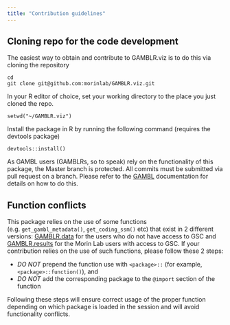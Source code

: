 ```yaml
---
title: "Contribution guidelines"
---
```


## Cloning repo for the code development

The easiest way to obtain and contribute to GAMBLR.viz is to do this via cloning
the repository

```
cd
git clone git@github.com:morinlab/GAMBLR.viz.git
```

In your R editor of choice, set your working directory to the place you just
cloned the repo.

```
setwd("~/GAMBLR.viz")
```

Install the package in R by running the following command (requires the devtools
package)

```
devtools::install()
```

As GAMBL users (GAMBLRs, so to speak) rely on the functionality of this package,
the Master branch is protected. All commits must be submitted via pull request
on a branch. Please refer to the
[GAMBL](https://github.com/morinlab/gambl#contribution-guidelines) documentation
for details on how to do this.

## Function conflicts

This package relies on the use of some functions (e.g. `get_gambl_metadata()`,
`get_coding_ssm()` etc) that exist in 2 different versions:
[GAMBLR.data](https://github.com/morinlab/GAMBLR.data) for the users who do not
have access to GSC and
[GAMBLR.results](https://github.com/morinlab/GAMBLR.results) for the Morin Lab
users with access to GSC. If your contribution relies on the use of such
functions, please follow these 2 steps:

* *DO NOT* prepend the function use with `<package>::` (for example,
`<package>::function()`), and
* *DO NOT* add the corresponding package to the `@import` section of the
function

Following these steps will ensure correct usage of the proper function depending
on which package is loaded in the session and will avoid functionality conflicts.
